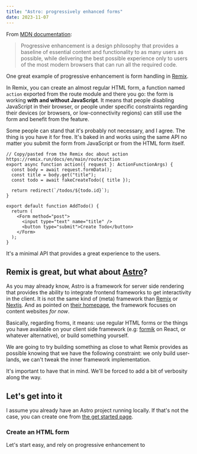 ```yaml
---
title: "Astro: progressively enhanced forms"
date: 2023-11-07
---
```


From [MDN documentation](https://developer.mozilla.org/en-US/docs/Glossary/Progressive_Enhancement):

> Progressive enhancement is a design philosophy that provides a baseline of essential content and functionality to as many users as possible, while delivering the best possible experience only to users of the most modern browsers that can run all the required code.

One great example of progressive enhancement is form handling in [Remix](https://remix.run/).

In Remix, you can create an almost regular HTML form, a function named `action` exported from the route module and there you go: the form is working **with and without JavaScript**.
It means that people disabling JavaScript in their browser, or people under specific constraints regarding their devices (or browsers, or low-connectivity regions) can still use the form and benefit from the feature.

Some people can stand that it's probably not necessary, and I agree. The thing is you have it for free. It's baked in and works using the same API no matter you submit the form from JavaScript or from the HTML form itself.

```tsx
// Copy/pasted from the Remix doc about action https://remix.run/docs/en/main/route/action
export async function action({ request }: ActionFunctionArgs) {
  const body = await request.formData();
  const title = body.get("title");
  const todo = await fakeCreateTodo({ title });

  return redirect(`/todos/${todo.id}`);
}

export default function AddTodo() {
  return (
    <Form method="post">
      <input type="text" name="title" />
      <button type="submit">Create Todo</button>
    </Form>
  );
}
```

It's a minimal API that provides a great experience to the users.

## Remix is great, but what about [Astro](https://astro.build/)?

As you may already know, Astro is a framework for server side rendering that provides the ability to integrate frontend frameworks to get interactivity in the client. It is not the same kind of (meta) framework than [Remix](https://remix.run/) or [Nextjs](https://nextjs.org/).
And as pointed on [their homepage](https://astro.build/), the framework focuses on content websites _for now_.

Basically, regarding froms, it means: use regular HTML forms or the things you have available on your client side framework (e.g: [formik](https://formik.org/) on React, or whatever alternative), or build something yourself.

We are going to try building something as close to what Remix provides as possible knowing that we have the following constraint: we only build user-lands, we can't tweak the inner framework implementation.

It's important to have that in mind. We'll be forced to add a bit of verbosity along the way.

## Let's get into it

I assume you already have an Astro project running locally. If that's not the case, you can create one from [the get started page](https://docs.astro.build/en/getting-started/).

### Create an HTML form

Let's start easy, and rely on progressive enhancement to
